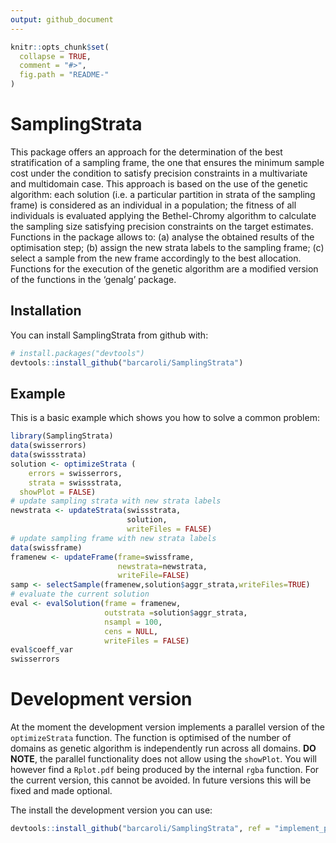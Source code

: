 ```yaml
---
output: github_document
---
```


<!-- README.md is generated from README.Rmd. Please edit README.Rmd file -->

```r
knitr::opts_chunk$set(
  collapse = TRUE,
  comment = "#>",
  fig.path = "README-"
)
```

# SamplingStrata

This package offers an approach for the determination of the best 
stratification of a sampling frame, the one that ensures the 
minimum sample cost under the condition to satisfy precision 
constraints in a multivariate and multidomain case. This 
approach is based on the use of the genetic algorithm: each 
solution (i.e. a particular partition in strata of the sampling 
frame) is considered as an individual in a population; the 
fitness of all individuals is evaluated applying the 
Bethel-Chromy algorithm to calculate the sampling size 
satisfying precision constraints on the target estimates. 
Functions in the package allows to: 
(a) analyse the obtained results of the optimisation step; 
(b) assign the new strata labels to the sampling frame; 
(c) select a sample from the new frame accordingly to the best allocation. 
Functions for the execution of the genetic algorithm are a modified 
version of the functions in the 'genalg' package.  

## Installation

You can install SamplingStrata from github with:

```r
# install.packages("devtools")
devtools::install_github("barcaroli/SamplingStrata")
```

## Example

This is a basic example which shows you how to solve a common problem:

```r
library(SamplingStrata)
data(swisserrors)
data(swissstrata)
solution <- optimizeStrata (
	errors = swisserrors,
	strata = swissstrata,
  showPlot = FALSE)
# update sampling strata with new strata labels
newstrata <- updateStrata(swissstrata, 
                          solution, 
                          writeFiles = FALSE)
# update sampling frame with new strata labels
data(swissframe)
framenew <- updateFrame(frame=swissframe,
                        newstrata=newstrata,
                        writeFile=FALSE)
samp <- selectSample(framenew,solution$aggr_strata,writeFiles=TRUE)
# evaluate the current solution
eval <- evalSolution(frame = framenew, 
                     outstrata =solution$aggr_strata, 
                     nsampl = 100, 
                     cens = NULL, 
                     writeFiles = FALSE)
eval$coeff_var
swisserrors

```

# Development version

At the moment the development version implements a parallel version of the `optimizeStrata` function. The function is optimised of the number of domains as genetic algorithm is independently run across all domains. **DO NOTE**, the parallel functionality does not allow using the `showPlot`. You will however find a `Rplot.pdf` being produced by the internal `rgba` function. For the current version, this cannot be avoided. In future versions this will be fixed and made optional. 

The install the development version you can use: 
```r
devtools::install_github("barcaroli/SamplingStrata", ref = "implement_parallel")
```

